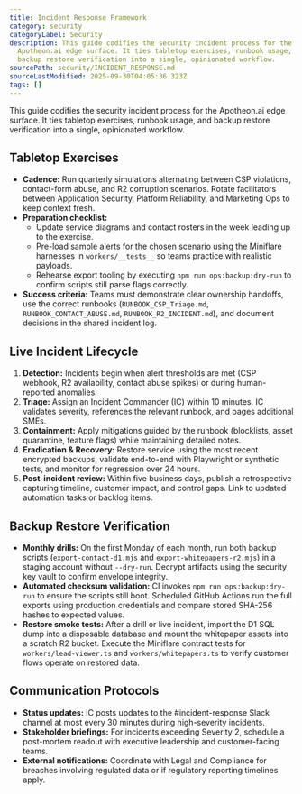```yaml
---
title: Incident Response Framework
category: security
categoryLabel: Security
description: This guide codifies the security incident process for the
  Apotheon.ai edge surface. It ties tabletop exercises, runbook usage, and
  backup restore verification into a single, opinionated workflow.
sourcePath: security/INCIDENT_RESPONSE.md
sourceLastModified: 2025-09-30T04:05:36.323Z
tags: []
---
```


This guide codifies the security incident process for the Apotheon.ai edge
surface. It ties tabletop exercises, runbook usage, and backup restore
verification into a single, opinionated workflow.

## Tabletop Exercises

- **Cadence:** Run quarterly simulations alternating between CSP violations,
  contact-form abuse, and R2 corruption scenarios. Rotate facilitators between
  Application Security, Platform Reliability, and Marketing Ops to keep context
  fresh.
- **Preparation checklist:**
  - Update service diagrams and contact rosters in the week leading up to the
    exercise.
  - Pre-load sample alerts for the chosen scenario using the Miniflare harnesses
    in `workers/__tests__` so teams practice with realistic payloads.
  - Rehearse export tooling by executing `npm run ops:backup:dry-run` to confirm
    scripts still parse flags correctly.
- **Success criteria:** Teams must demonstrate clear ownership handoffs, use the
  correct runbooks (`RUNBOOK_CSP_Triage.md`, `RUNBOOK_CONTACT_ABUSE.md`,
  `RUNBOOK_R2_INCIDENT.md`), and document decisions in the shared incident log.

## Live Incident Lifecycle

1. **Detection:** Incidents begin when alert thresholds are met (CSP webhook,
   R2 availability, contact abuse spikes) or during human-reported anomalies.
2. **Triage:** Assign an Incident Commander (IC) within 10 minutes. IC validates
   severity, references the relevant runbook, and pages additional SMEs.
3. **Containment:** Apply mitigations guided by the runbook (blocklists, asset
   quarantine, feature flags) while maintaining detailed notes.
4. **Eradication & Recovery:** Restore service using the most recent encrypted
   backups, validate end-to-end with Playwright or synthetic tests, and monitor
   for regression over 24 hours.
5. **Post-incident review:** Within five business days, publish a retrospective
   capturing timeline, customer impact, and control gaps. Link to updated
   automation tasks or backlog items.

## Backup Restore Verification

- **Monthly drills:** On the first Monday of each month, run both backup scripts
  (`export-contact-d1.mjs` and `export-whitepapers-r2.mjs`) in a staging account
  without `--dry-run`. Decrypt artifacts using the security key vault to confirm
  envelope integrity.
- **Automated checksum validation:** CI invokes `npm run ops:backup:dry-run` to
  ensure the scripts still boot. Scheduled GitHub Actions run the full exports
  using production credentials and compare stored SHA-256 hashes to expected
  values.
- **Restore smoke tests:** After a drill or live incident, import the D1 SQL dump
  into a disposable database and mount the whitepaper assets into a scratch R2
  bucket. Execute the Miniflare contract tests for `workers/lead-viewer.ts` and
  `workers/whitepapers.ts` to verify customer flows operate on restored data.

## Communication Protocols

- **Status updates:** IC posts updates to the #incident-response Slack channel at
  most every 30 minutes during high-severity incidents.
- **Stakeholder briefings:** For incidents exceeding Severity 2, schedule a
  post-mortem readout with executive leadership and customer-facing teams.
- **External notifications:** Coordinate with Legal and Compliance for breaches
  involving regulated data or if regulatory reporting timelines apply.
